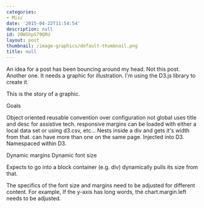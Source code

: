 ```yaml
---
categories:
- Misc
date: '2015-04-22T11:54:54'
description: null
id: 20WShpS79QRU
layout: post
thumbnail: /image-graphics/default-thumbnail.png
title: null
---
```


An idea for a post has been bouncing around my head. Not this post. Another one. It needs a graphic for illustration. I'm using the D3.js library to create it. 

This is the story of a graphic. 

Goals

Object oriented
reusable
convention over configuration
not global
uses title and desc for assistive tech. 
responsive margins
can be loaded with either a local data set or using d3.csv, etc...
Nests inside a div and gets it's width from that. 
can have more than one on the same page. 
Injected into D3. 
Namespaced within D3. 

Dynamic margins
Dynamic font size

Expects to go into a block container (e.g. div) dynamically pulls its size from that. 



The specifics of the font size and margins need to be adjusted for different content. For example, If the y-axis has long words, the chart.margin.left needs to be adjusted. 




<!-- 

{% photo /i/aws-20120714--0630-03.jpg caption:"Fifty down. Fifty or so more to go..."%} 

-->



<!--

{% highlight json %}

[
  {
    "caption": "Plugin Unit Tests",
    "command": "plugin_unit_test"
  } 
]

{% endhighlight %}

-->